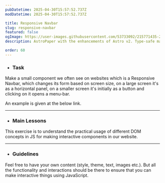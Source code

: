 ```yaml
---
pubDatetime: 2025-04-30T15:57:52.737Z
modDatetime: 2025-04-30T15:57:52.737Z

title: Responsive Navbar
slug: responsive-navbar
featured: false
ogImage: https://user-images.githubusercontent.com/53733092/215771435-25408246-2309-4f8b-a781-1f3d93bdf0ec.png
description: AstroPaper with the enhancements of Astro v2. Type-safe markdown contents, bug fixes and better dev experience etc.

order: 60
---
```



- ### Task

Make a small component we often see on websites which is a Responsive Navbar, which changes its form based on screen size,
on a large screen it's as a horizontal panel, on a smaller screen it's initially as a button and clicking on it opens a menu-bar. 

An example is given at the below link. 

<LinkMd href="https://virtualvidhya.github.io/MiniProjects-JS/ResponsiveNavbar/" title="WebPage Preview" />

---

- ### Main Lessons

This exercise is to understand the practical usage of different DOM concepts in JS for making interactive components in our website.

---

- ### Guidelines

Feel free to have your own content (style, theme, text, images etc.). But all the functionality and interactions should be there to ensure that you can make interactive things using JavaScript.